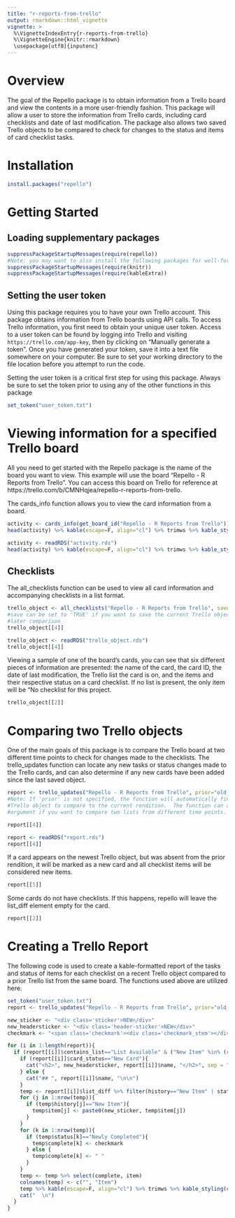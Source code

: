 ```yaml
---
title: "r-reports-from-trello"
output: rmarkdown::html_vignette
vignette: >
  %\VignetteIndexEntry{r-reports-from-trello}
  %\VignetteEngine{knitr::rmarkdown}
  \usepackage[utf8]{inputenc}
---
```


<style>
.sticker {
    display: inline;
    background-color: #6562bd;
    color: white;
    border: solid;
    border-color: #06009e;
    padding-left: 1ex;
    padding-right: .5ex;
    padding-top: .1ex;
    padding-bottom: .1ex;
    margin-right: 1ex;
    border-width:1pt;
    font-weight: bold;
    border-radius: 5px;
}
.header-sticker {
    display: inline;
    background-color: #2ca25f;
    color: white;
    border: solid;
    border-color: #06009e;
    padding-left: 1ex;
    padding-right: .5ex;
    margin-right: 1ex;
    border-width:1pt;
    font-weight: bold;
    border-radius: 12px;
}
.checkmark {
    display:inline-block;
    width: 22px;
    height:22px;
    -ms-transform: rotate(45deg); /* IE 9 */
    -webkit-transform: rotate(45deg); /* Chrome, Safari, Opera */
    transform: rotate(45deg);
}.checkmark_stem {
    position: absolute;
    width:3px;
    height:9px;
    background-color:green;
    left:11px;
    top:6px;
}.checkmark_kick {
    position: absolute;
    width:3px;
    height:3px;
    background-color:green;
    left:8px;
    top:12px;
}</style>

# Overview
The goal of the Repello package is to obtain information from a Trello board and
view the contents in a more user-friendly fashion.  This package will allow a
user to store the information from Trello cards, including card checklists and 
date of last modification.  The package also allows two saved Trello objects to
be compared to check for changes to the status and items of card checklist tasks.

# Installation
```r
install.packages("repello")
```

# Getting Started

## Loading supplementary packages
```r
suppressPackageStartupMessages(require(repello))
#Note: you may want to also install the following packages for well-formatted report tables
suppressPackageStartupMessages(require(knitr))
suppressPackageStartupMessages(require(kableExtra))
```

## Setting the user token
Using this package requires you to have your own Trello account.  This package
obtains information from Trello boards using API calls.  To access Trello
information, you first need to obtain your unique user token.  Access to a user
token can be found by logging into Trello and visiting `https://trello.com/app-key`,
then by clicking on "Manually generate a token".  Once you have generated your 
token, save it into a text file somewhere on your computer.  Be sure to set your
working directory to the  file location before you attempt to run the code.

Setting the user token is a critical first step for using this package.  Always
be sure to set the token prior to using any of the other functions in this
package

```r
set_token("user_token.txt")
```

# Viewing information for a specified Trello board

All you need to get started with the Repello package is the name of the board
you want to view.  This example will use the board 
"Repello - R Reports from Trello".  You can access this board on Trello for
reference at https://trello.com/b/CMNHqjea/repello-r-reports-from-trello.

The cards_info function allows you to view the card information from a board.

```r
activity <- cards_info(get_board_id("Repello - R Reports from Trello"))
head(activity) %>% kable(escape=F, align="cl") %>% trimws %>% kable_styling(c("striped","bordered"))
```

```r
activity <- readRDS("activity.rds")
head(activity) %>% kable(escape=F, align="cl") %>% trimws %>% kable_styling(c("striped","bordered"))
```

## Checklists

The all_checklists function can be used to view all card information and
accompanying checklists in a list format.

```r
trello_object <- all_checklists("Repello - R Reports from Trello", save=FALSE)
#save can be set to 'TRUE' if you want to save the current Trello object for 
#later comparison
trello_object[[4]]
```

```r
trello_object <- readRDS("trello_object.rds")
trello_object[[4]]
```

Viewing a sample of one of the board's cards, you can see that six different 
pieces of information are presented: the name of the card, the card ID, the date
of last modification, the Trello list the card is on, and the items and their
respective status on a card checklist.  If no list is present, the only item
will be "No checklist for this project.

```r
trello_object[[2]]
```

# Comparing two Trello objects

One of the main goals of this package is to compare the Trello board at two
different time points to check for changes made to the checklists.  The
trello_updates function can locate any new tasks or status changes made to the 
Trello cards, and can also determine if any new cards have been added since the 
last saved object.

```r
report <- trello_updates("Repello - R Reports from Trello", prior="old_object.rds", save=FALSE)
#Note: If 'prior' is not specified, the function will automatically find the most recent saved 
#Trello object to compare to the current rendition.  The function can also accept a 'recent' 
#argument if you want to compare two lists from different time points.

report[[4]]
```

```r
report <- readRDS("report.rds")
report[[4]]
```

If a card appears on the newest Trello object, but was absent from the prior 
rendition, it will be marked as a new card and all checklist items will be 
considered new items.

```r
report[[5]]
```

Some cards do not have checklists.  If this happens, repello will leave the
list_diff element empty for the card.

```r
report[[2]]
```

# Creating a Trello Report

The following code is used to create a kable-formatted report of the tasks and 
status of items for each checklist on a recent Trello object compared to a 
prior Trello list from the same board.  The functions used above are utilized here.

```r
set_token("user_token.txt")
report <- trello_updates("Repello - R Reports from Trello", prior="old_object.rds", save=FALSE)

```

```r
new_sticker <- "<div class='sticker'>NEW</div>"
new_headersticker <- "<div class='header-sticker'>NEW</div>"
checkmark <- "<span class='checkmark'><div class='checkmark_stem'></div><div class='checkmark_kick'></div></span>"

for (i in 1:length(report)){
  if (report[[i]]$contains_list=="List Available" & ("New Item" %in% (report[[i]]$list_diff)$history | "Newly Completed" %in% (report[[i]]$list_diff)$status)){
    if (report[[i]]$card_status=="New Card"){
      cat("<h2>", new_headersticker, report[[i]]$name, "</h2>", sep = " ")
    } else {
      cat("## ", report[[i]]$name, "\n\n")
    }
    temp <- report[[i]]$list_diff %>% filter(history=="New Item" | status=="Newly Completed")
    for (j in 1:nrow(temp)){
      if (temp$history[j]=="New Item"){
        temp$item[j] <- paste0(new_sticker, temp$item[j])
      }
    }
    for (k in 1:nrow(temp)){
      if (temp$status[k]=="Newly Completed"){
        temp$complete[k] <- checkmark
      } else {
        temp$complete[k] <- " "
      }
    }
    temp <- temp %>% select(complete, item)
    colnames(temp) <- c("", "Item")
    temp %>% kable(escape=F, align="cl") %>% trimws %>% kable_styling(c("striped","bordered")) %>% column_spec(1, "30px") %>% cat
    cat("  \n")
  }
}
```

